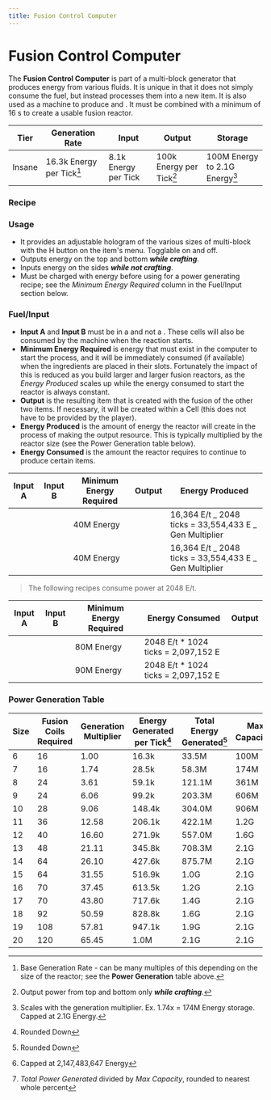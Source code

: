 ```yaml
---
title: Fusion Control Computer
---
```


<ItemImage
  file="fusion_control_computer"
  alt="Fusion Control Computer"
  size="200"
/>

# Fusion Control Computer

The **Fusion Control Computer** is part of a multi-block generator that produces energy from various fluids. 
It is unique in that it does not simply consume the fuel, but instead processes them into a new item. It is also used as a machine to produce <McItem slug="techreborn:platinum_dust"  /> and <McItem slug="techreborn:iridium_ore"  />. 
It must be combined with a minimum of 16 <McItem slug="techreborn:fusion_coil"  />s to create a usable fusion reactor.

| Tier   | Generation Rate           | Input                | Output                   | Storage                        |
| ------ | ------------------------- | -------------------- | ------------------------ | ------------------------------ |
| Insane | 16.3k Energy per Tick[^1] | 8.1k Energy per Tick | 100k Energy per Tick[^2] | 100M Energy to 2.1G Energy[^3] |

[^1]: Base Generation Rate - can be many multiples of this depending on the size of the reactor; see the **Power Generation** table above.
[^2]: Output power from top and bottom only **_while crafting_**.
[^3]: Scales with the generation multiplier. Ex. 1.74x = 174M Energy storage. Capped at 2.1G Energy.
[^4]: Rounded Down
[^5]: Rounded Down
[^6]: Capped at 2,147,483,647 Energy
[^7]: _Total Power Generated_ divided by _Max Capacity_, rounded to nearest whole percent

### Recipe

<CraftingTable recipe="input techreborn:energy_flow_chip techreborn:energy_flow_chip techreborn:energy_flow_chip input techreborn:energy_crystal techreborn:fusion_coil techreborn:energy_crystal input techreborn:energy_flow_chip techreborn:energy_flow_chip techreborn:energy_flow_chip output techreborn:fusion_control_computer" />

### Usage

- It provides an adjustable hologram of the various sizes of multi-block with the H button on the item's menu. Togglable on and off.
- Outputs energy on the top and bottom **_while crafting_**.
- Inputs energy on the sides **_while not crafting_**.
- Must be charged with energy before using for a power generating recipe; see the _Minimum Energy Required_ column in the Fuel/Input section below.

### Fuel/Input

- **Input A** and **Input B** must be in a <McItem slug="techreborn:empty_cell" /> and not a <McItem slug="minecraft:bucket" />. These cells will also be consumed by the machine when the reaction starts.
- **Minimum Energy Required** is energy that must exist in the computer to start the process, and it will be immediately consumed (if available) when the ingredients are placed in their slots. Fortunately the impact of this is reduced as you build larger and larger fusion reactors, as the _Energy Produced_ scales up while the energy consumed to start the reactor is always constant.
- **Output** is the resulting item that is created with the fusion of the other two items. If necessary, it will be created within a Cell (this does not have to be provided by the player).
- **Energy Produced** is the amount of energy the reactor will create in the process of making the output resource. This is typically multiplied by the reactor size (see the Power Generation table below).
- **Energy Consumed** is the amount the reactor requires to continue to produce certain items.

| Input A                                     | Input B                                   | Minimum Energy Required | Output                                         | Energy Produced                                         |
| ------------------------------------------- | ----------------------------------------- | ----------------------- | ---------------------------------------------- | ------------------------------------------------------- |
| <McItem slug="techreborn:deuterium_cell" /> | <McItem slug="techreborn:tritium_cell" /> | 40M Energy              | <McItem slug="techreborn:helium3_cell" />      | 16,364 E/t _ 2048 ticks = 33,554,433 E _ Gen Multiplier |
| <McItem slug="techreborn:deuterium_cell" /> | <McItem slug="techreborn:helium3_cell" /> | 40M Energy              | <McItem slug="techreborn:heliumplasma_cell" /> | 16,364 E/t _ 2048 ticks = 33,554,433 E _ Gen Multiplier |

> The following recipes consume power at 2048 E/t.

| Input A                                      | Input B                                     | Minimum Energy Required | Energy Consumed                      | Output                                     |
| -------------------------------------------- | ------------------------------------------- | ----------------------- | ------------------------------------ | ------------------------------------------ |
| <McItem slug="techreborn:wolframium_cell" /> | <McItem slug="techreborn:beryllium_cell" /> | 80M Energy              | 2048 E/t \* 1024 ticks = 2,097,152 E | <McItem slug="techreborn:platinum_dust" /> |
| <McItem slug="techreborn:wolframium_cell" /> | <McItem slug="techreborn:lithium_cell" />   | 90M Energy              | 2048 E/t \* 1024 ticks = 2,097,152 E | <McItem slug="techreborn:iridium_ore" />   |

### Power Generation Table

| Size | Fusion Coils Required | Generation Multiplier | Energy Generated per Tick[^4] | Total Energy Generated[^5] | Max Capacity[^6] | Percent of Capacity[^7] |
| ---- | --------------------- | --------------------- | ----------------------------- | -------------------------- | ---------------- | ----------------------- |
| 6    | 16                    | 1.00                  | 16.3k                         | 33.5M                      | 100M             | 34%                     |
| 7    | 16                    | 1.74                  | 28.5k                         | 58.3M                      | 174M             | 34%                     |
| 8    | 24                    | 3.61                  | 59.1k                         | 121.1M                     | 361M             | 34%                     |
| 9    | 24                    | 6.06                  | 99.2k                         | 203.3M                     | 606M             | 34%                     |
| 10   | 28                    | 9.06                  | 148.4k                        | 304.0M                     | 906M             | 34%                     |
| 11   | 36                    | 12.58                 | 206.1k                        | 422.1M                     | 1.2G             | 34%                     |
| 12   | 40                    | 16.60                 | 271.9k                        | 557.0M                     | 1.6G             | 34%                     |
| 13   | 48                    | 21.11                 | 345.8k                        | 708.3M                     | 2.1G             | 34%                     |
| 14   | 64                    | 26.10                 | 427.6k                        | 875.7M                     | 2.1G             | 41%                     |
| 15   | 64                    | 31.55                 | 516.9k                        | 1.0G                       | 2.1G             | 49%                     |
| 16   | 70                    | 37.45                 | 613.5k                        | 1.2G                       | 2.1G             | 59%                     |
| 17   | 70                    | 43.80                 | 717.6k                        | 1.4G                       | 2.1G             | 68%                     |
| 18   | 92                    | 50.59                 | 828.8k                        | 1.6G                       | 2.1G             | 79%                     |
| 19   | 108                   | 57.81                 | 947.1k                        | 1.9G                       | 2.1G             | 90%                     |
| 20   | 120                   | 65.45                 | 1.0M                          | 2.1G                       | 2.1G             | 102%                    |
